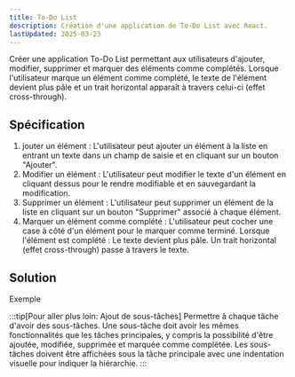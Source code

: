 ```yaml
---
title: To-Do List
description: Création d'une application de To-Do List avec React.
lastUpdated: 2025-03-23
---
```




Créer une application To-Do List permettant aux utilisateurs d'ajouter, modifier, supprimer et marquer des éléments comme complétés. 
Lorsque l'utilisateur marque un élément comme complété, le texte de l'élément devient plus pâle et un trait horizontal apparaît à travers celui-ci (effet cross-through).

## Spécification

1. jouter un élément : L'utilisateur peut ajouter un élément à la liste en entrant un texte dans un champ de saisie et en cliquant sur un bouton "Ajouter".
2. Modifier un élément : L'utilisateur peut modifier le texte d'un élément en cliquant dessus pour le rendre modifiable et en sauvegardant la modification.
3. Supprimer un élément : L'utilisateur peut supprimer un élément de la liste en cliquant sur un bouton "Supprimer" associé à chaque élément.
4. Marquer un élément comme complété : L'utilisateur peut cocher une case à côté d'un élément pour le marquer comme terminé. Lorsque l'élément est complété : Le texte devient plus pâle.
Un trait horizontal (effet cross-through) passe à travers le texte.

## Solution 

<div class="app">
   <span class="app-label">Exemple</span>
   <ToDoList client:idle />
</div>

:::tip[Pour aller plus loin: Ajout de sous-tâches]
Permettre à chaque tâche d'avoir des sous-tâches. Une sous-tâche doit avoir les mêmes fonctionnalités que les tâches principales, y compris la possibilité d'être ajoutée, modifiée, supprimée et marquée comme complétée. Les sous-tâches doivent être affichées sous la tâche principale avec une indentation visuelle pour indiquer la hiérarchie.
:::
